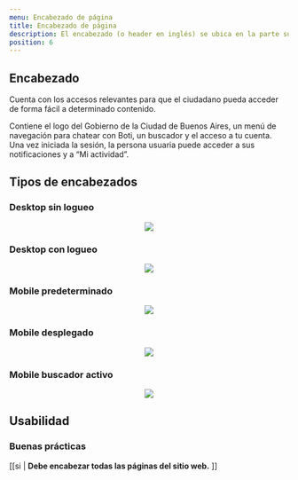 ```yaml
---
menu: Encabezado de página
title: Encabezado de página
description: El encabezado (o header en inglés) se ubica en la parte superior de la página y es lo primero que visualiza el usuario al acceder al sitio web. Debe ser consistente y mostrarse en todas las páginas del sitio. 
position: 6
---
```


## Encabezado

Cuenta con los accesos relevantes para que el ciudadano pueda acceder de forma fácil a determinado contenido.

Contiene el logo del Gobierno de la Ciudad de Buenos Aires, un menú de navegación para chatear con Boti, un buscador y el acceso a tu cuenta. Una vez iniciada la sesión, la persona usuaria puede acceder a sus notificaciones y a “Mi actividad”.

## Tipos de encabezados

### Desktop sin logueo  

<div align="center" className="mt-5">
  <img src="/componentes/encabezado/encabezado_de_pagina_1.svg" />
</div>

### Desktop con logueo

<div align="center" className="mt-5">
  <img src="/componentes/encabezado/encabezado_de_pagina_2.svg" />
</div>

### Mobile predeterminado  

<div align="center" className="mt-5">
  <img src="/componentes/encabezado/encabezado_de_pagina_1.svg" />
</div>

### Mobile desplegado

<div align="center" className="mt-5">
  <img src="/componentes/encabezado/encabezado_de_pagina_1.svg" />
</div>

### Mobile buscador activo

<div align="center" className="mt-5">
  <img src="/componentes/encabezado/encabezado_de_pagina_1.svg" />
</div>

## Usabilidad

### Buenas prácticas

[[si | **Debe encabezar todas las páginas del sitio web.** ]]
